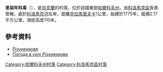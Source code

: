 {{coord|49|47|29|N|35|14|56|E|scale:100000_region:UA|display=title}}

'''里祖年科韋'''（{{lang-uk|Різуненкове}}），是[[烏克蘭|烏克蘭]]的村落，位於該國東部[[哈爾科夫州|哈爾科夫州]]，由[[科洛馬克區|科洛馬克區]]負責管轄，處於[[科洛馬克河|科洛馬克河]]左岸，距離[[克拉馬里夫卡_(科洛馬克區)|克拉馬里夫卡]]1公里，始建於1775年，面積2.17平方公里，海拔高度110米。

==參考資料==
* [http://w1.c1.rada.gov.ua/pls/z7502/A005?rdat1=09.01.2009&rf7571=33370 Різуненкове]{{dead link|date=2018年4月 |bot=InternetArchiveBot |fix-attempted=yes }}
* [http://weather.in.ua/ua/har'kovskaja/22378 Погода в селі Різуненкове]

{{DEFAULTSORT:Різуненкове}}
[[Category:哈爾科夫州村落|Category:哈爾科夫州村落]]
[[Category:科洛馬克區村落|Category:科洛馬克區村落]]


{{Kharkiv-geo-stub}}